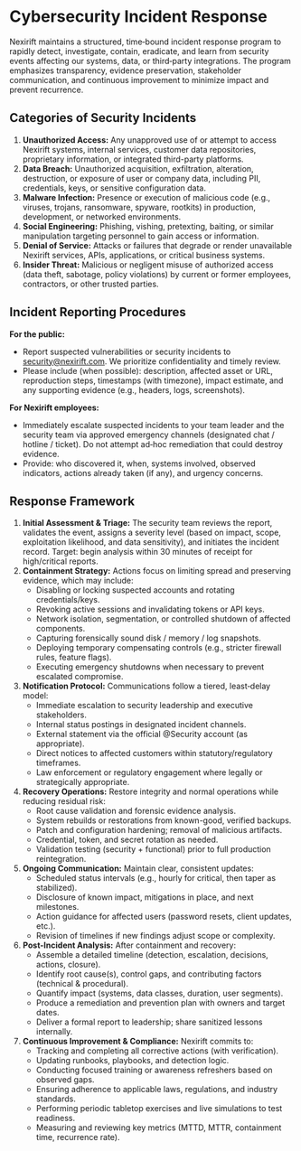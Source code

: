 # Cybersecurity Incident Response

Nexirift maintains a structured, time‑bound incident response program to rapidly detect, investigate, contain, eradicate, and learn from security events affecting our systems, data, or third‑party integrations. The program emphasizes transparency, evidence preservation, stakeholder communication, and continuous improvement to minimize impact and prevent recurrence.

## Categories of Security Incidents

1. **Unauthorized Access:** Any unapproved use of or attempt to access Nexirift systems, internal services, customer data repositories, proprietary information, or integrated third-party platforms.
2. **Data Breach:** Unauthorized acquisition, exfiltration, alteration, destruction, or exposure of user or company data, including PII, credentials, keys, or sensitive configuration data.
3. **Malware Infection:** Presence or execution of malicious code (e.g., viruses, trojans, ransomware, spyware, rootkits) in production, development, or networked environments.
4. **Social Engineering:** Phishing, vishing, pretexting, baiting, or similar manipulation targeting personnel to gain access or information.
5. **Denial of Service:** Attacks or failures that degrade or render unavailable Nexirift services, APIs, applications, or critical business systems.
6. **Insider Threat:** Malicious or negligent misuse of authorized access (data theft, sabotage, policy violations) by current or former employees, contractors, or other trusted parties.

## Incident Reporting Procedures

**For the public:**

- Report suspected vulnerabilities or security incidents to [security@nexirift.com](mailto:security@nexirift.com). We prioritize confidentiality and timely review.
- Please include (when possible): description, affected asset or URL, reproduction steps, timestamps (with timezone), impact estimate, and any supporting evidence (e.g., headers, logs, screenshots).

**For Nexirift employees:**

- Immediately escalate suspected incidents to your team leader and the security team via approved emergency channels (designated chat / hotline / ticket). Do not attempt ad‑hoc remediation that could destroy evidence.
- Provide: who discovered it, when, systems involved, observed indicators, actions already taken (if any), and urgency concerns.

## Response Framework

1. **Initial Assessment & Triage:** The security team reviews the report, validates the event, assigns a severity level (based on impact, scope, exploitation likelihood, and data sensitivity), and initiates the incident record. Target: begin analysis within 30 minutes of receipt for high/critical reports.
2. **Containment Strategy:** Actions focus on limiting spread and preserving evidence, which may include:
   - Disabling or locking suspected accounts and rotating credentials/keys.
   - Revoking active sessions and invalidating tokens or API keys.
   - Network isolation, segmentation, or controlled shutdown of affected components.
   - Capturing forensically sound disk / memory / log snapshots.
   - Deploying temporary compensating controls (e.g., stricter firewall rules, feature flags).
   - Executing emergency shutdowns when necessary to prevent escalated compromise.
3. **Notification Protocol:** Communications follow a tiered, least‑delay model:
   - Immediate escalation to security leadership and executive stakeholders.
   - Internal status postings in designated incident channels.
   - External statement via the official @Security account (as appropriate).
   - Direct notices to affected customers within statutory/regulatory timeframes.
   - Law enforcement or regulatory engagement where legally or strategically appropriate.
4. **Recovery Operations:** Restore integrity and normal operations while reducing residual risk:
   - Root cause validation and forensic evidence analysis.
   - System rebuilds or restorations from known-good, verified backups.
   - Patch and configuration hardening; removal of malicious artifacts.
   - Credential, token, and secret rotation as needed.
   - Validation testing (security + functional) prior to full production reintegration.
5. **Ongoing Communication:** Maintain clear, consistent updates:
   - Scheduled status intervals (e.g., hourly for critical, then taper as stabilized).
   - Disclosure of known impact, mitigations in place, and next milestones.
   - Action guidance for affected users (password resets, client updates, etc.).
   - Revision of timelines if new findings adjust scope or complexity.
6. **Post-Incident Analysis:** After containment and recovery:
   - Assemble a detailed timeline (detection, escalation, decisions, actions, closure).
   - Identify root cause(s), control gaps, and contributing factors (technical & procedural).
   - Quantify impact (systems, data classes, duration, user segments).
   - Produce a remediation and prevention plan with owners and target dates.
   - Deliver a formal report to leadership; share sanitized lessons internally.
7. **Continuous Improvement & Compliance:** Nexirift commits to:
   - Tracking and completing all corrective actions (with verification).
   - Updating runbooks, playbooks, and detection logic.
   - Conducting focused training or awareness refreshers based on observed gaps.
   - Ensuring adherence to applicable laws, regulations, and industry standards.
   - Performing periodic tabletop exercises and live simulations to test readiness.
   - Measuring and reviewing key metrics (MTTD, MTTR, containment time, recurrence rate).
